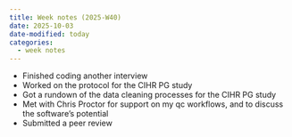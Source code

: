 ```yaml
---
title: Week notes (2025-W40)
date: 2025-10-03
date-modified: today
categories:
  - week notes
---
```


- Finished coding another interview
- Worked on the protocol for the CIHR PG study
- Got a rundown of the data cleaning processes for the CIHR PG study
- Met with Chris Proctor for support on my qc workflows, and to discuss the software's potential
- Submitted a peer review
